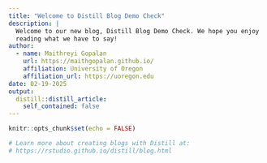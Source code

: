 ```yaml
---
title: "Welcome to Distill Blog Demo Check"
description: |
  Welcome to our new blog, Distill Blog Demo Check. We hope you enjoy 
  reading what we have to say!
author:
  - name: Maithreyi Gopalan 
    url: https://maithgopalan.github.io/
    affiliation: University of Oregon
    affiliation_url: https://uoregon.edu
date: 02-19-2025
output:
  distill::distill_article:
    self_contained: false
---
```


```r
knitr::opts_chunk$set(echo = FALSE)

# Learn more about creating blogs with Distill at:
# https://rstudio.github.io/distill/blog.html

```



